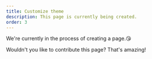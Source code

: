 ```yaml
---
title: Customize theme
description: This page is currently being created.
order: 3
---
```


We're currently in the process of creating a page.😘

Wouldn't you like to contribute this page? That's amazing!
